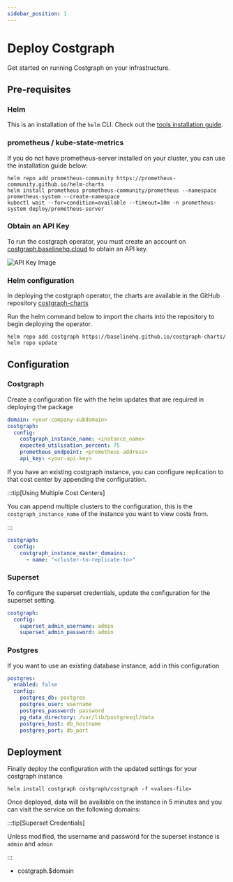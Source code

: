 ```yaml
---
sidebar_position: 1
---
```


# Deploy Costgraph

Get started on running Costgraph on your infrastructure.


## Pre-requisites

### Helm 
This is an installation of the `helm` CLI. Check out the [tools installation guide](https://helm.sh/docs/intro/install/).

### prometheus / kube-state-metrics

If you do not have prometheus-server installed on your cluster, you can use the installation guide below:

```shell
helm repo add prometheus-community https://prometheus-community.github.io/helm-charts
helm install prometheus prometheus-community/prometheus --namespace prometheus-system --create-namespace
kubectl wait --for=condition=available --timeout=10m -n prometheus-system deploy/prometheus-server
```

### Obtain an API Key

To run the costgraph operator, you must create an account on [costgraph.baselinehq.cloud](https://costgraph.baselinehq.cloud/) to obtain an API key.


<img src={APIKeyImage} alt="API Key Image"  />

### Helm configuration 
In deploying the costgraph operator, the charts are available in the GitHub repository [costgraph-charts](https://github.com/BaselineHQ/costgraph-charts)

Run the helm command below to import the charts into the repository to begin deploying the operator.

```shell
helm repo add costgraph https://baselinehq.github.io/costgraph-charts/
helm repo update
```


## Configuration

### Costgraph
Create a configuration file with the helm updates that are required in deploying the package

```yaml
domain: <your-company-subdomain>
costgraph:
  config:
    costgraph_instance_name: <instance_name>
    expected_utilisation_percent: 75
    prometheus_endpoint: <prometheus-address>
    api_key: <your-api-key>
```

If you have an existing costgraph instance, you can configure replication to that cost center by appending the configuration.

:::tip[Using Multiple Cost Centers]

You can append multiple clusters to the configuration, this is the `costgraph_instance_name` of the instance you want to view costs from.

:::


```yaml
costgraph:
  config:
    costgraph_instance_master_domains:
      - name: "<cluster-to-replicate-to>"
```

### Superset
To configure the superset credentials, update the configuration for the superset setting.

```yaml
costgraph:
  config:
    superset_admin_username: admin
    superset_admin_password: admin
```

### Postgres
If you want to use an existing database instance, add in this configuration

```yaml
postgres:
  enabled: false
  config:
    postgres_db: postgres
    postgres_user: username
    postgres_password: password
    pg_data_directory: /var/lib/postgresql/data
    postgres_host: db_hostname
    postgres_port: db_port
```

## Deployment
Finally deploy the configuration with the updated settings for your costgraph instance 

```shell
helm install costgraph costgraph/costgraph -f <values-file>
```

Once deployed, data will be available on the instance in 5 minutes and you can visit the service on the following domains:

:::tip[Superset Credentials]

Unless modified, the username and password for the superset instance is `admin` and `admin`

:::

- costgraph.$domain




